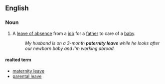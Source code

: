 ==English==
{{wikipedia}}
===Noun===
{{en-noun|sg=[[paternity]] [[leave]]}}

# A [[leave of absence]] from a [[job]] for a [[father]] to care of a [[baby]].
#:''My husband is on a 3-month '''paternity leave''' while he looks after our newborn baby and I'm working abroad.''

====realted term====
*[[maternity leave]]
*[[parental leave]]